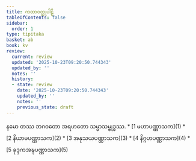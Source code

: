 ```yaml
---
title: ကထာဝတ္ထုပါဠိ
tableOfContents: false
sidebar:
  order: 1
type: tipitaka
basket: ab
book: kv
review:
  current: review
  updated: '2025-10-23T09:20:50.744343'
  updated_by: ''
  notes: ''
  history:
  - state: review
    date: '2025-10-23T09:20:50.744343'
    updated_by: ''
    notes: ''
    previous_state: draft
---
```


<ReviewStatus review={frontmatter.review} showDetails={true} />

<HypothesisAnnotation frontmatter={frontmatter} />

<Paragraph number="1" type="center" book="kv">
နမော တဿ ဘဂဝတော အရဟတော သမ္မာသမ္ဗုဒ္ဓဿ.

</Paragraph>

<TableOfContents book="kv">
* [1 မဟာပဏ္ဏာသက](1)
* [2 နိယာမပဏ္ဏာသက](2)
* [3 အနုသယပဏ္ဏာသက](3)
* [4 နိဂ္ဂဟပဏ္ဏာသက](4)
* [5 ခုဒ္ဒကအဍ္ဎပဏ္ဏာသက](5)
</TableOfContents>